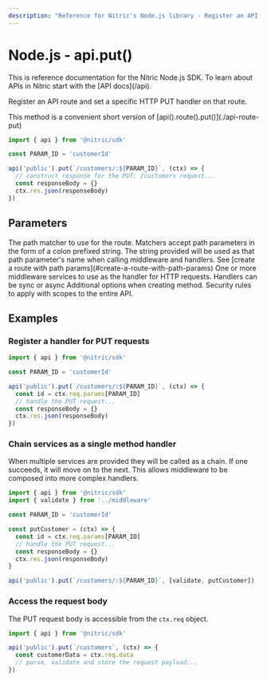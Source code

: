 ```yaml
---
description: "Reference for Nitric's Node.js library - Register an API route and set a specific HTTP PUT handler on that route."
---
```


# Node.js - api.put()

<Note>
  This is reference documentation for the Nitric Node.js SDK. To learn about
  APIs in Nitric start with the [API docs](/api).
</Note>

Register an API route and set a specific HTTP PUT handler on that route.

<Note>
  This method is a convenient short version of
  [api().route().put()](./api-route-put)
</Note>

```javascript
import { api } from '@nitric/sdk'

const PARAM_ID = 'customerId'

api('public').put(`/customers/:${PARAM_ID}`, (ctx) => {
  // construct response for the PUT: /customers request...
  const responseBody = {}
  ctx.res.json(responseBody)
})
```

## Parameters

<Properties>
  <Property name="match" required type="string">
    The path matcher to use for the route. Matchers accept path parameters in
    the form of a colon prefixed string. The string provided will be used as
    that path parameter's name when calling middleware and handlers. See [create
    a route with path params](#create-a-route-with-path-params)
  </Property>
  <Property name="middleware" required type="HttpMiddleware | HttpMiddleware[]">
    One or more middleware services to use as the handler for HTTP requests.
    Handlers can be sync or async
  </Property>
  <Property name="opts" type="object">
    Additional options when creating method.
    <Properties nested>
      <Property name="security" type="OidcOptions[]">
        Security rules to apply with scopes to the entire API.
      </Property>
    </Properties>
  </Property>
</Properties>

## Examples

### Register a handler for PUT requests

```javascript
import { api } from '@nitric/sdk'

const PARAM_ID = 'customerId'

api('public').put(`/customers/:${PARAM_ID}`, (ctx) => {
  const id = ctx.req.params[PARAM_ID]
  // handle the PUT request...
  const responseBody = {}
  ctx.res.json(responseBody)
})
```

### Chain services as a single method handler

When multiple services are provided they will be called as a chain. If one succeeds, it will move on to the next. This allows middleware to be composed into more complex handlers.

```javascript
import { api } from '@nitric/sdk'
import { validate } from '../middleware'

const PARAM_ID = 'customerId'

const putCustomer = (ctx) => {
  const id = ctx.req.params[PARAM_ID]
  // handle the PUT request...
  const responseBody = {}
  ctx.res.json(responseBody)
}

api('public').put(`/customers/:${PARAM_ID}`, [validate, putCustomer])
```

### Access the request body

The PUT request body is accessible from the `ctx.req` object.

```javascript
import { api } from '@nitric/sdk'

api('public').put(`/customers`, (ctx) => {
  const customerData = ctx.req.data
  // parse, validate and store the request payload...
})
```
